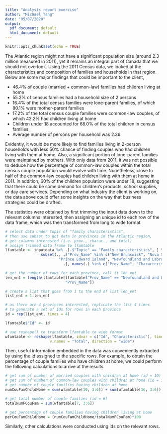```yaml
---
title: "Analysis report exercise"
author: "Michael Tang"
date: "05/07/2020"
output:
  pdf_document: default
  html_document: default
---
```


```r
knitr::opts_chunk$set(echo = TRUE)
```

The Atlantic region might not have a significant population size (around 2.3 million measured in 2011), yet it remains an integral part of Canada that we should not overlook. Using the 2011 Census data, we looked at the characteristics and composition of families and households in that region. Below are some major findings that could be important to the client, 

* 46.4% of couple (married + common-law) families had children living at home
* 55.2% of census families had a household size of 2 persons
* 16.4% of the total census families were lone-parent families, of which 80.1% were mother-parent families
* 17.2% of the total census couple families were common-law couples, of which 42.2% had children living at home
* Children under 18 accounted for 68.0% of the total children in census families
* Average number of persons per household was 2.36

Evidently, it would be more likely to find families living in 2-person households with less 50% chance of finding couples who had children living with them at home, Also, a significant portion of lone-parent families were maintained by mothers. With only data from 2011, it was not possible to deduce how the percentage of common-law couples within the total census couple population would evolve with time. Nonetheless, close to half of the common-law couples had children living with them at home in 2011. In addition, 60% of the children population were under 18, suggesting that there could be some demand for children's products, school supplies, or day care services. Depending on what industry the client is working on, the data above could offer some insights on the way that business strategies could be drafted.  

The statistics were obtained by first trimming the input data down to the relevant columns interested, then assigning an unique id to each row of the data frame, which was then transformed from long to wide format. 

```r
# select data under topic of "family characteristics", 
# then use subset to get data in provinces in the Atlantic region,
# get columns interested (i.e. prov., charac., and total)
# assign trimmed data frame to lfamtable 
lfamtable <- inputdata %>% .[.$"Topic" == "Family characteristics", ] %>%
                subset(., .$"Prov_Name" %in% c("New Brunswick", "Nova Scotia", 
                        "Prince Edward Island", "Newfoundland and Labrador")) %>%
                          .[, names(.) %in% c("Prov_Name", "Characteristic", "Total")] 

# get the number of rows for each province, call it len_ent
len_ent = length(lfamtable[lfamtable$"Prov_Name" == "Newfoundland and Labrador", 
                           "Prov_Name"])

# create a list that goes from 1 to the end of list len_ent
list_ent = 1:len_ent

# as there are 4 provinces interested, replicate the list 4 times
# to generate a set of Ids for rows in each province
id = rep(list_ent, times = 4)

lfamtable$"Id" <- id

# use reshape() to transform lfamtable to wide format
wfamtable <- reshape(lfamtable, idvar = c("Id", "Characteristic"), timevar = "Prov_Name", 
                    v.names = "Total", direction = "wide")
```

Then, useful information embedded in the data was conveniently extracted by using the id assigned to the specific rows. For example, to obtain the percentage of couple families who have children at home, we could perform the following calculations to arrive at the results
```r
# get sum of number of married couples with children at home (id = 10)
# get sum of number of common-law couples with children at home (id = 16)
# get number of couple families having children at home 
numCouFamChildHome = sum(wfamtable[10, 3:6]) + sum(wfamtable[16, 3:6])

# get total number of couple families (id = 6)	
totalNumFCouFam = sum(wfamtable[7, 3:6])

# get percentage of couple families having children living at home
perCouFamChildHome = (numCouFamChildHome/totalNumFCouFam)*100

```

Similarly, other calculations were conducted using ids on the relevant rows. 

